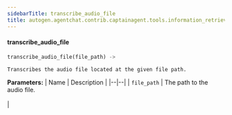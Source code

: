 ```yaml
---
sidebarTitle: transcribe_audio_file
title: autogen.agentchat.contrib.captainagent.tools.information_retrieval.transcribe_audio_file.transcribe_audio_file
---
```


<code class="doc-symbol doc-symbol-heading doc-symbol-function"></code>
#### transcribe_audio_file

```python
transcribe_audio_file(file_path) -> 
```

    Transcribes the audio file located at the given file path.

<b>Parameters:</b>
| Name | Description |
|--|--|
| `file_path` | The path to the audio file.<br/><br/> |

<br />